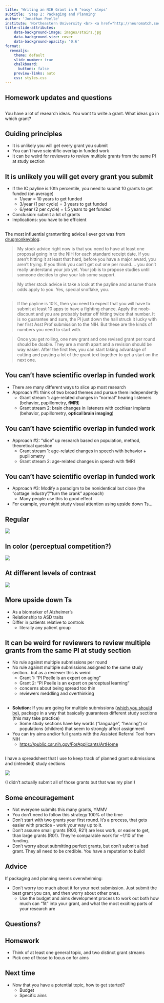 ```yaml
---
title: 'Writing an NIH Grant in 9 "easy" steps'
subtitle: 'Step 2: Packaging and Planning'
author: 'Jonathan Peelle'
institute: 'Northeastern University <br> <a href="http://neuromatch.social/@jpeelle">@jpeelle@neuromatch.social</a>'
title-slide-attributes:
    data-background-image: images/stairs.jpg
    data-background-size: cover
    data-background-opacity: '0.6'
format:
  revealjs: 
    theme: default
    slide-number: true
    chalkboard: 
      buttons: false
    preview-links: auto
    css: styles.css
---
```





## Homework updates and questions {background-image="images/isec01.jpg" background-repeat="no-repeat" background-opacity=0.5}




##

You have a lot of reaearch ideas. You want to write a grant. What ideas go in which grant?


## Guiding principles

 - It is unlikely you will get every grant you submit
 - You can't have scientific overlap in funded work
 - It can be weird for reviewers to review multiple grants from the same PI at study section


## It is unlikely you will get every grant you submit

::: {.incremental}

 - If the IC payline is 10th percentile, you need to submit 10 grants to get funded (on average)
    - 1/year = 10 years to get funded
    - 3/year (1 per cycle) = 3 years to get funded
    - 6/year (2 per cycle) = 1.5 years to get funded
 - Conclusion: submit a lot of grants
 - Implications: you have to be efficient

:::

## 

The most influential grantwriting advice I ever got was from [drugmonkeyblog](https://drugmonkey.scientopia.org/2013/03/20/so-noob-you-put-in-one-grant-it-didnt-get-funded-and-you-feel-mopey/):


> My stock advice right now is that you need to have at least one proposal going in to the NIH for each standard receipt date. If you aren’t hitting it at least that hard, before you have a major award, you aren’t trying. If you think you can’t get out one per round…. you don’t really understand your job yet. Your job is to propose studies until someone decides to give your lab some support.

> My other stock advice is take a look at the payline and assume those odds apply to you. Yes, special snoflake, you.


## 



> If the payline is 10%, then you need to expect that you will have to submit at least 10 apps to have a fighting chance. Apply the noob-discount and you are probably better off hitting twice that number. It is no guarantee and sure, the PI just down the hall struck it lucky with her first Asst Prof submission to the NIH. But these are the kinds of numbers you need to start with.

> Once you get rolling, one new grant and one revised grant per round should be doable. They are a month apart and a revision should be way easier. After the first few, you can start taking advantage of cutting and pasting a lot of the grant text together to get a start on the next one.



## You can't have scientific overlap in funded work

 - There are many different ways to slice up most research
 - Approach #1: think of two broad themes and pursue them independently
      - Grant stream 1: age-related changes in "normal" hearing listeners (behavior, pupillometry, **fMRI**)
      - Grant stream 2: brain changes in listeners with cochlear implants (behavior, pupillometry, **optical brain imaging**)
 

## You can't have scientific overlap in funded work

- Approach #2: "slice" up research based on population, method, theoretical question
   - Grant stream 1: age-related changes in speech with behavior + pupillometry
   - Grant stream 2: age-related changes in speech with fMRI

## You can't have scientific overlap in funded work

 - Approach #3: Modify a paradigm to be nonidentical but close (the "cottage industry"/"turn the crank" approach)
   - Many people use this to good effect
 - For example, you might study visual attention using upside down Ts...

## Regular

![](images/upside-down-Ts_regular.svg) 

## In color (perceptual competition?)

![](images/upside-down-Ts_color.svg)

## At different levels of contrast

![](images/upside-down-Ts_gray.svg)

## More upside down Ts

 - As a biomarker of Alzheimer's
 - Relationship to ASD traits
 - Differ in patients relative to controls
   - literally any patient group



## It can be weird for reviewers to review multiple grants from the same PI at study section

- No rule against multiple submissions per round
- No rule against multiple submissions assigned to the same study section...but as a reviewer this is weird
   - Grant 1: "PI Peelle is an expert on aging"
   - Grant 2: "PI Peelle is an expert on perceptual learning"
   - concerns about being spread too thin
   - reviewers meddling and overthinking


## 

- **Solution:** If you are going for multiple submissions ([which you should be][dmb]), package in a way that basically guarantees different study sections (this may take practice)
   - Some study sections have key words ("language", "hearing") or populations (children) that seem to strongly affect assignment

- You can try aims and/or full grants with the Assisted Referral Tool from NIH
   - <https://public.csr.nih.gov/ForApplicants/ArtHome>


[dmb]: https://drugmonkey.scientopia.org/2013/03/20/so-noob-you-put-in-one-grant-it-didnt-get-funded-and-you-feel-mopey/






##

I have a spreadsheet that I use to keep track of planned grant submissions and (intended) study sections

![](images/grantplanning.png) 

(I didn't actually submit all of those grants but that was my plan!)

## Some encouragement

 - Not everyone submits this many grants, YMMV
 - You don't need to follow this strategy 100% of the time
 - Don't start with two grants your first round. It's a process, that gets easier with practice - work your way up to it.
 - Don't assume small grants (R03, R21) are less work, or easier to get, than large grants (R01). They're comparable work for ~1/10 of the funding.
 - Don't worry about submitting perfect grants, but don't submit a bad grant. They all need to be credible. You have a reputation to build!


## Advice

If packaging and planning seems overwhelming:

 - Don't worry too much about it for your next submission. Just submit the best grant you can, and then worry about other ones.
   - Use the budget and aims development process to work out both how much can "fit" into your grant, and what the most exciting parts of your research are



## Questions? {background-image="images/jp01.jpg" background-repeat="no-repeat"}

## Homework

 - Think of at least one general topic, and two distinct grant streams
 - Pick one of those to focus on for aims





## Next time {background-image="images/huskies01.jpg" background-repeat="no-repeat" background-opacity=0.5}

 - Now that you have a potential topic, how to get started?
    - Budget
    - Specific aims

